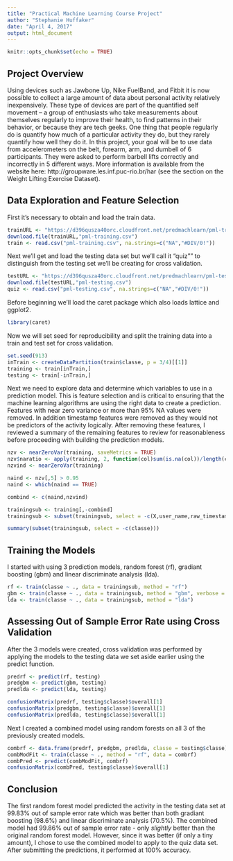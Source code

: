 ```yaml
---
title: "Practical Machine Learning Course Project"
author: "Stephanie Huffaker"
date: "April 4, 2017"
output: html_document
---
```


```r
knitr::opts_chunk$set(echo = TRUE)
```

## Project Overview

Using devices such as Jawbone Up, Nike FuelBand, and Fitbit it is now possible to collect a large amount of data about personal activity relatively inexpensively. These type of devices are part of the quantified self movement – a group of enthusiasts who take measurements about themselves regularly to improve their health, to find patterns in their behavior, or because they are tech geeks. One thing that people regularly do is quantify how much of a particular activity they do, but they rarely quantify how well they do it. In this project, your goal will be to use data from accelerometers on the belt, forearm, arm, and dumbell of 6 participants. They were asked to perform barbell lifts correctly and incorrectly in 5 different ways. More information is available from the website here: http://groupware.les.inf.puc-rio.br/har (see the section on the Weight Lifting Exercise Dataset).

## Data Exploration and Feature Selection
First it's necessary to obtain and load the train data.

```r
trainURL <- "https://d396qusza40orc.cloudfront.net/predmachlearn/pml-training.csv"
download.file(trainURL,"pml-training.csv")
train <- read.csv("pml-training.csv", na.strings=c("NA","#DIV/0!"))
```

Next we'll get and load the testing data set but we'll call it "quiz"" to distinguish from the testing set we'll be creating for cross validation.

```r
testURL <- "https://d396qusza40orc.cloudfront.net/predmachlearn/pml-testing.csv"
download.file(testURL,"pml-testing.csv")
quiz <- read.csv("pml-testing.csv", na.strings=c("NA","#DIV/0!"))
```

Before beginning we'll load the caret package which also loads lattice and ggplot2.
```r
library(caret)
```

Now we will set seed for reproducibility and split the training data into a train and test set for cross validation.
```r
set.seed(913)
inTrain <- createDataPartition(train$classe, p = 3/4)[[1]]
training <- train[inTrain,]
testing <- train[-inTrain,]
```

Next we need to explore data and determine which variables to use in a prediction model. This is feature selection and is critical to ensuring that the machine learning algorithms are using the right data to create a prediction. Features with near zero variance or more than 95% NA values were removed.  In addition timestamp features were removed as they would not be predictors of the activity logically. After removing these features, I reviewed a summary of the remaining features to review for reasonableness before proceeding with building the prediction models.

```r
nzv <- nearZeroVar(training, saveMetrics = TRUE)
nzv$naratio <- apply(training, 2, function(col)sum(is.na(col))/length(col))
nzvind <- nearZeroVar(training)

naind <- nzv[,5] > 0.95 
naind <- which(naind == TRUE)

combind <- c(naind,nzvind)

trainingsub <- training[,-combind]
trainingsub <- subset(trainingsub, select = -c(X,user_name,raw_timestamp_part_1,raw_timestamp_part_2,cvtd_timestamp))

summary(subset(trainingsub, select = -c(classe)))
```

## Training the Models
I started with using 3 prediction models, random forest (rf), gradiant boosting (gbm) and linear discriminate analysis (lda).

```r
rf <- train(classe ~ ., data = trainingsub, method = "rf")
gbm <- train(classe ~ ., data = trainingsub, method = "gbm", verbose = FALSE)
lda <- train(classe ~ ., data = trainingsub, method = "lda")


```

## Assessing Out of Sample Error Rate using Cross Validation
After the 3 models were created, cross validation was performed by applying the models to the testing data we set aside earlier using the predict function.

```r
predrf <- predict(rf, testing)
predgbm <- predict(gbm, testing)
predlda <- predict(lda, testing)

confusionMatrix(predrf, testing$classe)$overall[1]
confusionMatrix(predgbm, testing$classe)$overall[1]
confusionMatrix(predlda, testing$classe)$overall[1]

```
Next I created a combined model using random forests on all 3 of the previously created models.

```r
combrf <- data.frame(predrf, predgbm, predlda, classe = testing$classe)
combModFit <- train(classe ~ ., method = "rf", data = combrf)
combPred <- predict(combModFit, combrf)
confusionMatrix(combPred, testing$classe)$overall[1]
```
## Conclusion
The first random forest model predicted the activity in the testing data set at 99.83% out of sample error rate which was better than both gradiant boosting (98.6%) and linear discriminate analysis (70.5%). The combined model had 99.86% out of sample error rate - only *slightly* better than the original random forest model. However, since it was better (if only a tiny amount), I chose to use the combined model to apply to the quiz data set. After submitting the predictions, it performed at 100% accuracy.


